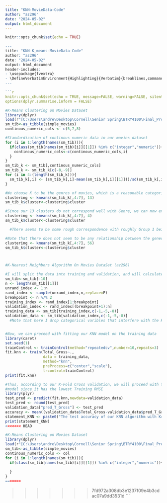 ---
title: "KNN-MovieData-Code"
author: "az296"
date: "2024-05-02"
output: html_document
---

```{r setup, include=FALSE}
knitr::opts_chunk$set(echo = TRUE)
```

```{r}
---
title: "KNN-K_means-MovieData-Code"
author: "az296"
date: "2024-05-02"
output: html_document
header-includes:
- \usepackage{fvextra}
- \DefineVerbatimEnvironment{Highlighting}{Verbatim}{breaklines,commandchars=\\\{\}}
---

```{r setup, include=FALSE}
knitr::opts_chunk$set(echo = TRUE, message=FALSE, warning=FALSE, silent=TRUE)
options(dplyr.summarise.inform = FALSE)
```

```{r}
#K-Means Clustering on Movies Dataset 
library(dplyr)
load(r"[C:\Users\andre\Desktop\Cornell\Senior Spring\BTRY4100\Final_Project\simple_movies.RData]")
sm_tib<-as_tibble(simple_movies)
continous_numeric_cols <- c(5,7,8)

#Standardization of continous numeric data in our movies dataset 
for (i in 1:length(names(sm_tib))){
  if(class(sm_tib[names(sm_tib)[i]][[1]]) %in% c("integer","numeric")){
    continous_numeric_cols<-c(continous_numeric_cols,i)
  }
}
sm_tib_k <- sm_tib[,continous_numeric_cols]
sm_tib_k <- sm_tib_k[c(-8,-9)]
for (i in 4:(length(sm_tib_k))){
  sm_tib_k[,i] <- (sm_tib_k[,i]-mean(sm_tib_k[,i][[1]]))/sd(sm_tib_k[,i][[1]])
}

#We choose K to be the genres of movies, which is a reasonable categorical variable for which our movies might be sorted into.
clustering <- kmeans(sm_tib_k[,4:7], 13)
sm_tib_k$cluster<-clustering$cluster

#Since our 13 clusters do not correspond well with Genre, we can now explore the clusters of
clustering <- kmeans(sm_tib_k[,4:7], 4)
sm_tib_k$cluster<-clustering$cluster

  #There seems to be some rough correspondence with roughly Group 1 being mostly Non-Rated movies. Group 2 & Group 3 having mostly PG-13 movies, and Group 4 having mostly rated R movies.

#Note that there does not seem to be any relationship between the generated k-means groups and our film distributor data 
clustering <- kmeans(sm_tib_k[,4:7], 56)
sm_tib_k$cluster<-clustering$cluster



#K-Nearest Neighbors Algorithm On Movies DataSet (az296)

#I will split the data into training and validation, and will calculate the prediction accuracy of KNN on the validation data
sm_tib<-sm_tib[-10]
n <- length(sm_tib[[1]])
unrand_index <- 1:n
rand_index <- sample(unrand_index,n,replace=F)
breakpoint <- n %/% 2
training_index <- rand_index[1:breakpoint]
validation_index <- rand_index[(breakpoint+1):n]
training_data <- sm_tib[training_index,c(-1,-5,-8)]
validation_data <- sm_tib[validation_index,c(-1,-5,-8)]
  #Note that here I drop categorical varibles that interfere with the KNN algorithm


#Now, we can proceed with fitting our KNN model on the training data
library(caret)
set.seed(1)
trainControl <- trainControl(method="repeatedcv",number=10,repeats=3)
fit.knn <- train(Total_Gross~., 
                 data = training_data, 
                 method="knn", 
                 preProcess=c("center","scale"),
                 trcontrol=trainControl)
print(fit.knn)

#Thus, according to our K-Fold Cross validation, we will proceed with the k=5 nearest neighbors
#model since it has the lowest Training RMSE
library(plyr)
test_pred <- predict(fit.knn,newdata=validation_data)
test_pred <- round(test_pred)
validation_data["pred_T_Gross"] <- test_pred
accuracy <- mean((validation_data$Total_Gross-validation_data$pred_T_Gross)/validation_data$Total_Gross <= 0.5)
statement_KNN <- paste0("The test accuracy of our KNN algorithm with K=5 is: ", round(accuracy,digits=3))
print(statement_KNN)
<<<<<<< HEAD

#K-Means Clustering on Movies Dataset 
library(dplyr)
load(r"[C:\Users\andre\Desktop\Cornell\Senior Spring\BTRY4100\Final_Project\simple_movies.RData]")
sm_tib<-as_tibble(simple_movies)
continous_numeric_cols <- col
for (i in 1:length(names(sm_tib))){
  if(class(sm_tib[names(sm_tib)[i]][[1]]) %in% c("integer","numeric")){
    
  }
}
=======
```
>>>>>>> 7fd972a308db3e1237f09e4b3cdac07a9dd3531d
```
